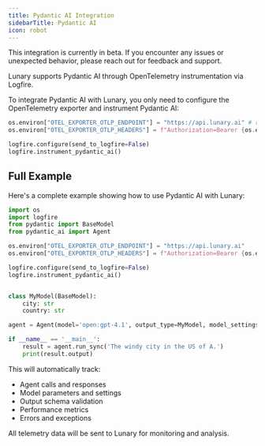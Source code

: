 ```yaml
---
title: Pydantic AI Integration
sidebarTitle: Pydantic AI
icon: robot
---
```


<Warning>
This integration is currently in beta. If you encounter any issues or unexpected behavior, please reach out for feedback and support.
</Warning>

Lunary supports Pydantic AI through OpenTelemetry instrumentation via Logfire.


To integrate Pydantic AI with Lunary, you only need to configure the OpenTelemetry exporter and instrument Pydantic AI:

```python
os.environ["OTEL_EXPORTER_OTLP_ENDPOINT"] = "https://api.lunary.ai" # replace by your api endpoint if you're self-hosting Lunary
os.environ["OTEL_EXPORTER_OTLP_HEADERS"] = f"Authorization=Bearer {os.environ['LUNARY_PRIVATE_KEY']}"

logfire.configure(send_to_logfire=False)
logfire.instrument_pydantic_ai()
```

## Full Example

Here's a complete example showing how to use Pydantic AI with Lunary:

```python
import os
import logfire
from pydantic import BaseModel
from pydantic_ai import Agent

os.environ["OTEL_EXPORTER_OTLP_ENDPOINT"] = "https://api.lunary.ai"
os.environ["OTEL_EXPORTER_OTLP_HEADERS"] = f"Authorization=Bearer {os.environ['LUNARY_PRIVATE_KEY']}"

logfire.configure(send_to_logfire=False)
logfire.instrument_pydantic_ai()


class MyModel(BaseModel):
    city: str
    country: str

agent = Agent(model='open:gpt-4.1', output_type=MyModel, model_settings={'temperature': 0.7})

if __name__ == '__main__':
    result = agent.run_sync('The windy city in the US of A.')
    print(result.output)
```

This will automatically track:
- Agent calls and responses
- Model parameters and settings
- Output schema validation
- Performance metrics
- Errors and exceptions

All telemetry data will be sent to Lunary for monitoring and analysis.